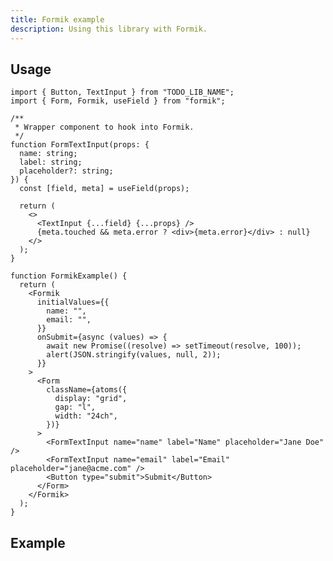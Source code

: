 ```yaml
---
title: Formik example
description: Using this library with Formik.
---
```


## Usage

```tsx
import { Button, TextInput } from "TODO_LIB_NAME";
import { Form, Formik, useField } from "formik";

/**
 * Wrapper component to hook into Formik.
 */
function FormTextInput(props: {
  name: string;
  label: string;
  placeholder?: string;
}) {
  const [field, meta] = useField(props);

  return (
    <>
      <TextInput {...field} {...props} />
      {meta.touched && meta.error ? <div>{meta.error}</div> : null}
    </>
  );
}

function FormikExample() {
  return (
    <Formik
      initialValues={{
        name: "",
        email: "",
      }}
      onSubmit={async (values) => {
        await new Promise((resolve) => setTimeout(resolve, 100));
        alert(JSON.stringify(values, null, 2));
      }}
    >
      <Form
        className={atoms({
          display: "grid",
          gap: "l",
          width: "24ch",
        })}
      >
        <FormTextInput name="name" label="Name" placeholder="Jane Doe" />
        <FormTextInput name="email" label="Email" placeholder="jane@acme.com" />
        <Button type="submit">Submit</Button>
      </Form>
    </Formik>
  );
}
```

## Example

<FormikExample />
